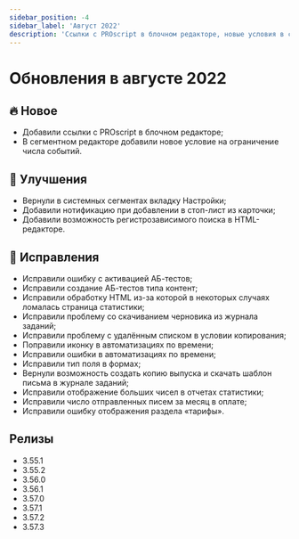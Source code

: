 ```yaml
---
sidebar_position: -4
sidebar_label: 'Август 2022'
description: 'Ссылки с PROscript в блочном редакторе, новые условия в сегментном редакторе, нотификация при добавлении в стоп-лист, регистрозависимый поиск в HTML-редакторе, много исправлений'
---
```


# Обновления в августе 2022

## 🔥 Новое

- Добавили ссылки с PROscript в блочном редакторе;
- В сегментном редакторе добавили новое условие на ограничение числа событий.

## 🚀 Улучшения

- Вернули в системных сегментах вкладку Настройки;
- Добавили нотификацию при добавлении в стоп-лист из карточки;
- Добавили возможность регистрозависимого поиска в HTML-редакторе.

## 🐛 Исправления

- Исправили ошибку с активацией АБ-тестов;
- Исправили создание АБ-тестов типа контент;
- Исправили обработку HTML из-за которой в некоторых случаях ломалась страница статистики;
- Исправили проблему со скачиванием черновика из журнала заданий;
- Исправили проблему с удалённым списком в условии копирования;
- Поправили иконку в автоматизациях по времени;
- Исправили ошибки в автоматизациях по времени;
- Исправили тип поля в формах;
- Вернули возможность создать копию выпуска и скачать шаблон письма в журнале заданий;
- Исправили отображение больших чисел в отчетах статистики;
- Исправили число отправленных писем за месяц в оплате;
- Исправили ошибку отображения раздела «тарифы».

## Релизы

- 3.55.1
- 3.55.2
- 3.56.0
- 3.56.1
- 3.57.0
- 3.57.1
- 3.57.2
- 3.57.3
